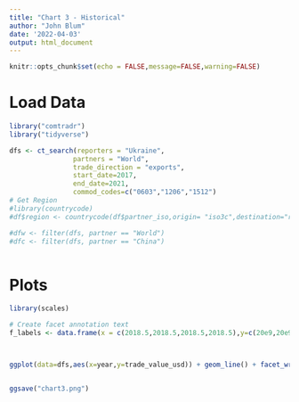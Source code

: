 ```yaml
---
title: "Chart 3 - Historical"
author: "John Blum"
date: '2022-04-03'
output: html_document
---
```


```r
knitr::opts_chunk$set(echo = FALSE,message=FALSE,warning=FALSE)
```

# Load Data


```r
library("comtradr")
library("tidyverse")

dfs <- ct_search(reporters = "Ukraine", 
                partners = "World", 
                trade_direction = "exports",
                start_date=2017,
                end_date=2021,
                commod_codes=c("0603","1206","1512")
# Get Region
#library(countrycode)
#df$region <- countrycode(df$partner_iso,origin= "iso3c",destination="region")

#dfw <- filter(dfs, partner == "World")
#dfc <- filter(dfs, partner == "China")



```

# Plots


```r
library(scales)

# Create facet annotation text
f_labels <- data.frame(x = c(2018.5,2018.5,2018.5,2018.5),y=c(20e9,20e9,20e9,2039), label = c("Trump's Tariffs", "Trump's Tariffs", "Trump's Tariffs","Trump's Tariffs"))



ggplot(data=dfs,aes(x=year,y=trade_value_usd)) + geom_line() + facet_wrap(~partner + trade_flow,scales = "free_y") + theme_classic() + labs(title="Chart 3 - #30DayChartChallenge - Historical",subtitle="US Steel Trade Flows",caption="Source: UN Comtrade API \n Shaded rectangle is Trump's trade war \n John Blum | https://www.linkedin.com/in/blumajohn/ ") + ylab("US Dollars") + scale_y_continuous(labels = dollar) + annotate(geom="rect",xmin=2018.184,xmax=2020,ymin=0,ymax=Inf,alpha=0.2,fill="gray")


ggsave("chart3.png")

```

